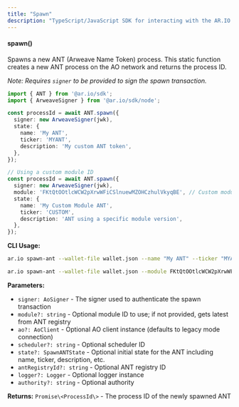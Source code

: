 ```yaml
---
title: "Spawn"
description: "TypeScript/JavaScript SDK for interacting with the AR.IO ecosystem"
---
```


#### spawn()

Spawns a new ANT (Arweave Name Token) process. This static function creates a new ANT process on the AO network and returns the process ID.

_Note: Requires `signer` to be provided to sign the spawn transaction._

```typescript
import { ANT } from '@ar.io/sdk';
import { ArweaveSigner } from '@ar.io/sdk/node';

const processId = await ANT.spawn({
  signer: new ArweaveSigner(jwk),
  state: {
    name: 'My ANT',
    ticker: 'MYANT',
    description: 'My custom ANT token',
  },
});

// Using a custom module ID
const processId = await ANT.spawn({
  signer: new ArweaveSigner(jwk),
  module: 'FKtQtOOtlcWCW2pXrwWFiCSlnuewMZOHCzhulVkyqBE', // Custom module ID
  state: {
    name: 'My Custom Module ANT',
    ticker: 'CUSTOM',
    description: 'ANT using a specific module version',
  },
});
```

**CLI Usage:**

```bash
ar.io spawn-ant --wallet-file wallet.json --name "My ANT" --ticker "MYANT"

ar.io spawn-ant --wallet-file wallet.json --module FKtQtOOtlcWCW2pXrwWFiCSlnuewMZOHCzhulVkyqBE --name "My Custom ANT" --ticker "CUSTOM"
```

**Parameters:**

- `signer: AoSigner` - The signer used to authenticate the spawn transaction
- `module?: string` - Optional module ID to use; if not provided, gets latest from ANT registry
- `ao?: AoClient` - Optional AO client instance (defaults to legacy mode connection)
- `scheduler?: string` - Optional scheduler ID
- `state?: SpawnANTState` - Optional initial state for the ANT including name, ticker, description, etc.
- `antRegistryId?: string` - Optional ANT registry ID
- `logger?: Logger` - Optional logger instance
- `authority?: string` - Optional authority

**Returns:** `Promise\<ProcessId\>` - The process ID of the newly spawned ANT
